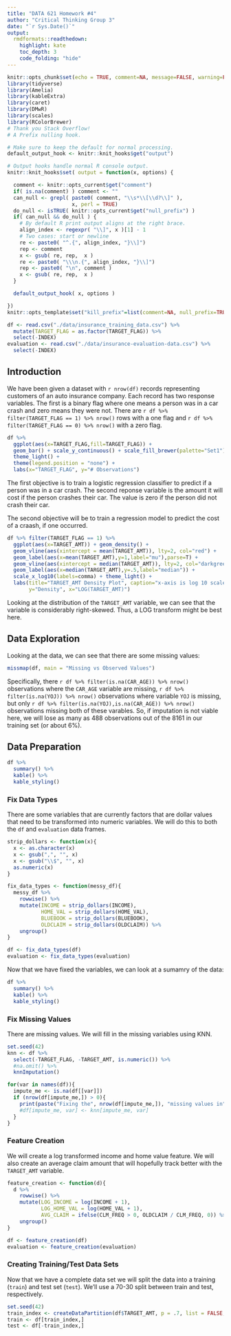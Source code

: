 ```yaml
---
title: "DATA 621 Homework #4"
author: "Critical Thinking Group 3"
date: "`r Sys.Date()`"
output:
  rmdformats::readthedown:
    highlight: kate
    toc_depth: 3
    code_folding: "hide"
---
```

```r
knitr::opts_chunk$set(echo = TRUE, comment=NA, message=FALSE, warning=FALSE)
library(tidyverse)
library(Amelia)
library(kableExtra)
library(caret)
library(DMwR)
library(scales)
library(RColorBrewer)
# Thank you Stack Overflow!
# A Prefix nulling hook.

# Make sure to keep the default for normal processing.
default_output_hook <- knitr::knit_hooks$get("output")

# Output hooks handle normal R console output.
knitr::knit_hooks$set( output = function(x, options) {

  comment <- knitr::opts_current$get("comment")
  if( is.na(comment) ) comment <- ""
  can_null <- grepl( paste0( comment, "\\s*\\[\\d?\\]" ),
                     x, perl = TRUE)
  do_null <- isTRUE( knitr::opts_current$get("null_prefix") )
  if( can_null && do_null ) {
    # By default R print output aligns at the right brace.
    align_index <- regexpr( "\\]", x )[1] - 1
    # Two cases: start or newline
    re <- paste0( "^.{", align_index, "}\\]")
    rep <- comment
    x <- gsub( re, rep,  x )
    re <- paste0( "\\\n.{", align_index, "}\\]")
    rep <- paste0( "\n", comment )
    x <- gsub( re, rep,  x )
  }

  default_output_hook( x, options )

})
knitr::opts_template$set("kill_prefix"=list(comment=NA, null_prefix=TRUE))
```

```r
df <- read.csv("./data/insurance_training_data.csv") %>%
  mutate(TARGET_FLAG = as.factor(TARGET_FLAG)) %>%
  select(-INDEX)
evaluation <- read.csv("./data/insurance-evaluation-data.csv") %>%
  select(-INDEX)
```

## Introduction 

We have been given a dataset with `r nrow(df)` records representing customers of an auto insurance company.  Each record has two response variables.  The first is a binary flag where one means a person was in a car crash and zero means they were not.  There are `r df %>% filter(TARGET_FLAG == 1) %>% nrow()` rows with a one flag and `r df %>% filter(TARGET_FLAG == 0) %>% nrow()` with a zero flag.

```r
df %>% 
  ggplot(aes(x=TARGET_FLAG,fill=TARGET_FLAG)) +
  geom_bar() + scale_y_continuous() + scale_fill_brewer(palette="Set1") +
  theme_light() +
  theme(legend.position = "none") +
  labs(x="TARGET_FLAG", y="# Observations")
```

The first objective is to train a logistic regression classifier to predict if a person was in a car crash.  The second reponse variable is the amount it will cost if the person crashes their car.  The value is zero if the person did not crash their car.

The second objective will be to train a regression model to predict the cost of a craash, if one occurred.  

```r
df %>% filter(TARGET_FLAG == 1) %>%
  ggplot(aes(x=TARGET_AMT)) + geom_density() +
  geom_vline(aes(xintercept = mean(TARGET_AMT)), lty=2, col="red") +
  geom_label(aes(x=mean(TARGET_AMT),y=1,label="mu"),parse=T) +
  geom_vline(aes(xintercept = median(TARGET_AMT)), lty=2, col="darkgreen") +
  geom_label(aes(x=median(TARGET_AMT),y=.5,label="median")) +
  scale_x_log10(labels=comma) + theme_light() +
  labs(title="TARGET_AMT Density Plot", caption="x-axis is log 10 scale",
       y="Density", x="LOG(TARGET_AMT)")
```

Looking at the distribution of the `TARGET_AMT` variable, we can see that the variable is considerably right-skewed. Thus, a LOG transform might be best here.

## Data Exploration

Looking at the data, we can see that there are some missing values:

```r
missmap(df, main = "Missing vs Observed Values")
```

Specifically, there `r df %>% filter(is.na(CAR_AGE)) %>% nrow()` observations where the `CAR_AGE` variable are missing, `r df %>% filter(is.na(YOJ)) %>% nrow()` observations where variable `YOJ` is missing, but only `r df %>% filter(is.na(YOJ),is.na(CAR_AGE)) %>% nrow()` observations missing both of these varables. So, if imputation is not viable here, we will lose as many as 488 observations out of the 8161 in our training set (or about 6%).

## Data Preparation

```r
df %>%
  summary() %>%
  kable() %>%
  kable_styling()
```

### Fix Data Types

There are some variables that are currently factors that are dollar values that need to be transformed into numeric variables.  We will do this to both the `df` and `evaluation` data frames.

```r
strip_dollars <- function(x){
  x <- as.character(x)
  x <- gsub(",", "", x)
  x <- gsub("\\$", "", x)
  as.numeric(x)
}

fix_data_types <- function(messy_df){
  messy_df %>%
    rowwise() %>%
    mutate(INCOME = strip_dollars(INCOME),
           HOME_VAL = strip_dollars(HOME_VAL),
           BLUEBOOK = strip_dollars(BLUEBOOK),
           OLDCLAIM = strip_dollars(OLDCLAIM)) %>%
    ungroup()
}

df <- fix_data_types(df)
evaluation <- fix_data_types(evaluation)
```

Now that we have fixed the variables, we can look at a sumamry of the data:

```r
df %>%
  summary() %>%
  kable() %>%
  kable_styling()
```

### Fix Missing Values
There are missing values.  We will fill in the missing variables using KNN.

```r
set.seed(42)
knn <- df %>%
  select(-TARGET_FLAG, -TARGET_AMT, is.numeric()) %>%
  #na.omit() %>%
  knnImputation()

for(var in names(df)){
  impute_me <- is.na(df[[var]])
  if (nrow(df[impute_me,]) > 0){
    print(paste("Fixing the", nrow(df[impute_me,]), "missing values in", var, "(df)"))
    #df[impute_me, var] <- knn[impute_me, var] 
  }
}
```


### Feature Creation

We will create a log transformed income and home value feature.  We will also create an average claim amount that will hopefully track better with the `TARGET_AMT` variable.

```r
feature_creation <- function(d){
  d %>%
    rowwise() %>%
    mutate(LOG_INCOME = log(INCOME + 1),
           LOG_HOME_VAL = log(HOME_VAL + 1),
           AVG_CLAIM = ifelse(CLM_FREQ > 0, OLDCLAIM / CLM_FREQ, 0)) %>%
    ungroup()
}

df <- feature_creation(df)
evaluation <- feature_creation(evaluation)
```

### Creating Training/Test Data Sets

Now that we have a complete data set we will split the data into a training (`train`) and test set (`test`). We'll use a 70-30 split between train and test, respectively.

```r
set.seed(42)
train_index <- createDataPartition(df$TARGET_AMT, p = .7, list = FALSE, times = 1)
train <- df[train_index,]
test <- df[-train_index,]
```